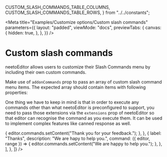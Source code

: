 
  CUSTOM_SLASH_COMMANDS_TABLE_COLUMNS,
  CUSTOM_SLASH_COMMANDS_TABLE_ROWS,
} from "../../constants";


<Meta
  title="Examples/Customize options/Custom slash commands"
  parameters={{
    layout: "padded",
    viewMode: "docs",
    previewTabs: {
      canvas: {
        hidden: true,
      },
    },
  }}
/>

# Custom slash commands

neetoEditor allows users to customize their Slash Commands menu by including
their own custom commands.

Make use of `addonCommands` prop to pass an array of custom slash command menu
items. The expected array should contain items with following properties:

<Table
  columns={CUSTOM_SLASH_COMMANDS_TABLE_COLUMNS}
  rows={CUSTOM_SLASH_COMMANDS_TABLE_ROWS}
/>

One thing we have to keep in mind is that in order to execute any commands other
than what neetoEditor is preconfigured to support, you need to pass those
extensions via the `extensions` prop of neetoEditor so that editor can recognise
the command as you execute them. It can be used to implement complex features
like canned response as well.

<Canvas>
  <Editor
    hideSlashCommands={false}
    menuType="bubble"
    addonCommands={[
      {
        label: "Canned Responses",
        tooltip: "Canned Responses",
        icon: CannedResponses,
        description: "Select a canned response",
        optionName: "canned-responses",
        items: [
          {
            label: "Feedback",
            description: "Thank you for your feedback.",
            command: ({ editor, range }) => {
              editor.commands.setContent("Thank you for your feedback.");
            },
          },
          {
            label: "Thanks",
            description: "We are hapy to help you.",
            command: ({ editor, range }) => {
              editor.commands.setContent("We are happy to help you.");
            },
          },
        ],
      },
    ]}
  />
</Canvas>
